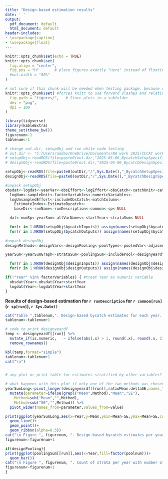 ```yaml
---
title: "Design-based estimation results"
date: ' '
output:
  pdf_document: default
  html_document: default
header-includes:
- \usepackage{caption}
- \usepackage{float}
---
```


```r
knitr::opts_chunk$set(echo = TRUE)
knitr::opts_chunk$set(
  fig.align = "center",
  fig.pos = "H"       # place figures exactly "Here" instead of floating
  #out.width = "80%"
)

# not sure if this chunk will be needed when testing package, because not be using a path locating this markdown file
knitr::opts_chunk$set( #forces knitr to use forward slashes and relative paths for figure output when rendering in pdf
  fig.path = "figures/",   # Store plots in a subfolder
  dev = "png",
  dpi = 100
)
```

```r
library(tidyverse)
library(kableExtra)
theme_set(theme_bw())
figurenum<-1
tablenum<-1
```

```r
# change out.dir, setupObj and run while code testing
# out.dir <- "C:/Users/aadao/OneDrive/Documents/NA work 2025/ICCAT work/Tool improvements project/Output SimulatedExample_new2functions/"
# setupObj<-readRDS(file=paste0(out.dir,"2025-05-06_BycatchSetupSpecification.rds"))
# designObj<-readRDS(file=paste0(out.dir,"2025-05-06_BycatchDesignSpecification.rds"))

setupObj<-readRDS(file=paste0(outDir,"/",Sys.Date(),"_BycatchSetupSpecification.rds"))
designObj<-readRDS(file=paste0(outDir,"/",Sys.Date(),"_BycatchDesignSpecification.rds"))

#unpack setupObj
obsdat<-logdat<-yearVar<-obsEffort<-logEffort<-obsCatch<-catchUnit<-catchType<-
  logNum<-sampleUnit<-factorVariables<-numericVariables<-
  logUnsampledEffort<-includeObsCatch<-matchColumn<-
    EstimateIndex<-EstimateBycatch<-
    baseDir<-runName<-runDescription<-common<-sp<-NULL

  dat<-numSp<-yearSum<-allVarNames<-startYear<-strataSum<-NULL

  for(r in 1:NROW(setupObj$bycatchInputs)) assign(names(setupObj$bycatchInputs)[r], setupObj$bycatchInputs[[r]])
  for(r in 1:NROW(setupObj$bycatchOutputs)) assign(names(setupObj$bycatchOutputs)[r],setupObj$bycatchOutputs[[r]])
  
#unpack designObj
designMethods<-designVars<-designPooling<-poolTypes<-pooledVar<-adjacentNum<-minStrataUnit<-baseDir<-NULL

yearSum<-yearSumGraph<-strataSum<-poolingSum<-includePool<-designyeardf<-designstratadf<-NULL

  for(r in 1:NROW(designObj$designInputs)) assign(names(designObj$designInputs)[r], designObj$designInputs[[r]])
  for(r in 1:NROW(designObj$designOutputs)) assign(names(designObj$designOutputs)[r],designObj$designOutputs[[r]])

if(!"Year" %in% factorVariables) { #treat Year as numeric variable
  obsdat$Year<-obsdat$Year+startYear
  logdat$Year<-logdat$Year+startYear
}

```

**Results of design-based estimation for `r runDescription` for  `r common[run]` (`r sp[run]`), `r Sys.Date()` **

```r
cat("Table ",tablenum,". Design-based bycatch estimates for each year. Columns are: mean bycatch calculated by the ratio estimator (ratioMean), standard deviation of the ratio estimator (ratioSE), mean bycatch calculated by the delta estimator (deltaMean), standard deviation of the delta estimator (deltaSE).",sep = "")
tablenum<-tablenum+1

# code to print designyeardf
temp <- designyeardf[[run]] %>%
  mutate_if(is.numeric,   ~ ifelse(abs(.x) > 1, round(.x), round(.x, 2))) %>%
  remove_rownames()

kbl(temp,format="simple")
tablenum<-tablenum+1
cat("\n")


# any plot or print table for estimates stratified by other variables?
```


```r
# what happens with this plot if only one of the two methods was chosen?
yearSumLong<-pivot_longer(designyeardf[[run]],ratioMean:deltaSE,names_to = "Method") %>%
  mutate(parameter=ifelse(grepl("Mean",Method),"Mean","SE"),
    Method=sub("Mean","",Method),
    Method=sub("SE","",Method)) %>%
  pivot_wider(names_from=parameter,values_from=value)

print(ggplot(yearSumLong,aes(x=Year,y=Mean,ymin=Mean-SE,ymax=Mean+SE,color=Method,fill=Method))+
  geom_line()+
  geom_point()+
  geom_ribbon(alpha=0.5))
cat("\n Figure ", figurenum, ". Design-based bycatch estimates per year.",sep = "")
figurenum<-figurenum+1

```


```r
if(designPooling){
print(ggplot(poolingSum[[run]],aes(x=Year,fill=factor(poolnum)))+
  geom_bar())
cat("\n Figure ", figurenum, ". Count of strata per year with number of dimensions pooled.",sep = "")
figurenum<-figurenum+1
}

```




